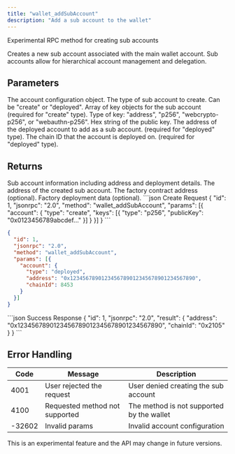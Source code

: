 ```yaml
---
title: "wallet_addSubAccount"
description: "Add a sub account to the wallet"
---
```


Experimental RPC method for creating sub accounts

<Info>
Creates a new sub account associated with the main wallet account. Sub accounts allow for hierarchical account management and delegation.
</Info>

## Parameters

<ParamField body="account" type="object" required>
The account configuration object.

<Expandable title="Account object properties">
<ParamField body="type" type="string" required>
The type of sub account to create. Can be "create" or "deployed".
</ParamField>

<ParamField body="keys" type="array">
Array of key objects for the sub account (required for "create" type).

<Expandable title="Key object properties">
<ParamField body="type" type="string" required>
Type of key: "address", "p256", "webcrypto-p256", or "webauthn-p256".
</ParamField>

<ParamField body="publicKey" type="string" required>
Hex string of the public key.
</ParamField>
</Expandable>
</ParamField>

<ParamField body="address" type="string">
The address of the deployed account to add as a sub account. (required for "deployed" type).
</ParamField>

<ParamField body="chainId" type="number">
The chain ID that the account is deployed on. (required for "deployed" type).
</ParamField>
</Expandable>
</ParamField>

## Returns

<ResponseField name="result" type="object">
Sub account information including address and deployment details.

<Expandable title="Result properties">
<ResponseField name="address" type="string">
The address of the created sub account.
</ResponseField>

<ResponseField name="factory" type="string">
The factory contract address (optional).
</ResponseField>

<ResponseField name="factoryData" type="string">
Factory deployment data (optional).
</ResponseField>
</Expandable>
</ResponseField>

<RequestExample>
```json Create Request
{
  "id": 1,
  "jsonrpc": "2.0",
  "method": "wallet_addSubAccount",
  "params": [{
    "account": {
      "type": "create",
      "keys": [{
        "type": "p256",
        "publicKey": "0x0123456789abcdef..."
      }]
    }
  }]
}
```

```json Deployed Request
{
  "id": 1,
  "jsonrpc": "2.0",
  "method": "wallet_addSubAccount",
  "params": [{
    "account": {
      "type": "deployed",
      "address": "0x1234567890123456789012345678901234567890",
      "chainId": 8453
    }
  }]
}
```
</RequestExample>

<ResponseExample>
```json Success Response
{
  "id": 1,
  "jsonrpc": "2.0",
  "result": {
    "address": "0x1234567890123456789012345678901234567890",
    "chainId": "0x2105"
  }
}
```
</ResponseExample>

## Error Handling

| Code | Message                        | Description |
| ---- | ------------------------------ | ----------- |
| 4001 | User rejected the request      | User denied creating the sub account |
| 4100 | Requested method not supported | The method is not supported by the wallet |
| -32602 | Invalid params                 | Invalid account configuration |

<Warning>
This is an experimental feature and the API may change in future versions.
</Warning>


<PolicyBanner />